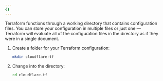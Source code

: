 ```yaml
---
{}
---
```


Terraform functions through a working directory that contains configuration files. You can store your configuration in multiple files or just one — Terraform will evaluate all of the configuration files in the directory as if they were in a single document.

1. Create a folder for your Terraform configuration:

   ```sh
   mkdir cloudflare-tf
   ```

2. Change into the directory:

   ```sh
   cd cloudflare-tf
   ```
